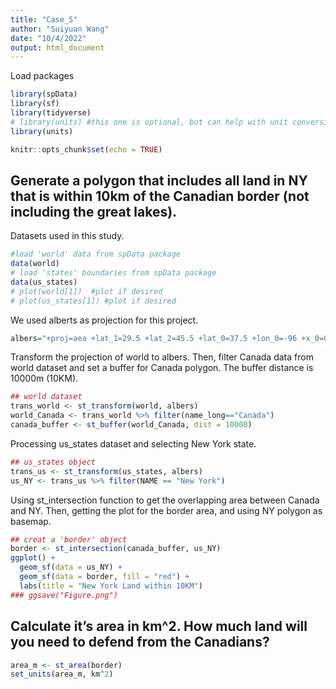 ```yaml
---
title: "Case_5"
author: "Suiyuan Wang"
date: "10/4/2022"
output: html_document
---
```


Load packages
```r
library(spData)
library(sf)
library(tidyverse)
# library(units) #this one is optional, but can help with unit conversions.
library(units)
```

```r
knitr::opts_chunk$set(echo = TRUE)
```
## Generate a polygon that includes all land in NY that is within 10km of the Canadian border (not including the great lakes).
Datasets used in this study.
```r
#load 'world' data from spData package
data(world)
# load 'states' boundaries from spData package
data(us_states)
# plot(world[1])  #plot if desired
# plot(us_states[1]) #plot if desired
```
We used alberts as projection for this project.
```r
albers="+proj=aea +lat_1=29.5 +lat_2=45.5 +lat_0=37.5 +lon_0=-96 +x_0=0 +y_0=0 +ellps=GRS80 +datum=NAD83 +units=m +no_defs"
```
Transform the projection of world to albers.
Then, filter Canada data from world dataset and set a buffer for Canada polygon. The buffer distance is 10000m (10KM). 
```r
## world dataset
trans_world <- st_transform(world, albers)
world_Canada <- trans_world %>% filter(name_long=="Canada")
canada_buffer <- st_buffer(world_Canada, dist = 10000)
```
Processing us_states dataset and selecting New York state.
```r
## us_states object
trans_us <- st_transform(us_states, albers)
us_NY <- trans_us %>% filter(NAME == "New York")
```
Using st_intersection function to get the overlapping area between Canada and NY.
Then, getting the plot for the border area, and using NY polygon as basemap.
```r
## creat a 'border' object
border <- st_intersection(canada_buffer, us_NY)
ggplot() +
  geom_sf(data = us_NY) +
  geom_sf(data = border, fill = "red") +
  labs(title = "New York Land within 10KM")
### ggsave("Figure.png")
```
## Calculate it’s area in km^2. How much land will you need to defend from the Canadians?
```r
area_m <- st_area(border)
set_units(area_m, km^2)
```
